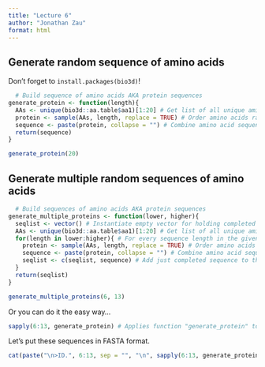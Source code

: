 ```yaml
---
title: "Lecture 6"
author: "Jonathan Zau"
format: html
---
```


## Generate random sequence of amino acids

Don't forget to `install.packages(bio3d)`!

```r
  # Build sequence of amino acids AKA protein sequences
generate_protein <- function(length){
  AAs <- unique(bio3d::aa.table$aa1)[1:20] # Get list of all unique amino acids
  protein <- sample(AAs, length, replace = TRUE) # Order amino acids randomly in a sequence of given length
  sequence <- paste(protein, collapse = "") # Combine amino acid sequence into one string
  return(sequence)
}

generate_protein(20)
```

## Generate multiple random sequences of amino acids

```r
  # Build sequences of amino acids AKA protein sequences
generate_multiple_proteins <- function(lower, higher){
  seqlist <- vector() # Instantiate empty vector for holding completed sequences
  AAs <- unique(bio3d::aa.table$aa1)[1:20] # Get list of all unique amino acids
  for(length in lower:higher){ # For every sequence length in the given range
    protein <- sample(AAs, length, replace = TRUE) # Order amino acids randomly in a sequence of given length
    sequence <- paste(protein, collapse = "") # Combine amino acid sequence into one string
    seqlist <- c(seqlist, sequence) # Add just completed sequence to the seqlist
  }
  return(seqlist)
}

generate_multiple_proteins(6, 13)
```

Or you can do it the easy way...

```r
sapply(6:13, generate_protein) # Applies function "generate_protein" to 6 thru 13
```

Let's put these sequences in FASTA format.

```r
cat(paste("\n>ID.", 6:13, sep = "", "\n", sapply(6:13, generate_protein)))
```